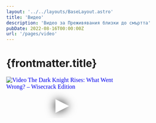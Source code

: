 ```yaml
---
layout: '../../layouts/BaseLayout.astro'
title: 'Видео'
description: 'Видео за Преживявания близки до смъртта'
pubDate: 2022-08-16T00:00:00Z
url: '/pages/video'
---
```


# {frontmatter.title}

<div class="video-container">
  <iframe src="https://www.youtube.com/embed/zcxSigXdDBw" title="Преживявания близки до смъртта" frameborder="0" allow="accelerometer; autoplay; clipboard-write; encrypted-media; gyroscope; picture-in-picture" 
  srcdoc="<style>*{padding:0;margin:0;overflow:hidden}html,body{height:100%}img,span{position:absolute;width:100%;top:0;bottom:0;margin:auto}span{height:1.5em;text-align:center;font:48px/1.5 sans-serif;color:white;text-shadow:0 0 0.5em black}</style><a href=https://www.youtube.com/embed/zcxSigXdDBw?autoplay=1><img src=https://img.youtube.com/vi/zcxSigXdDBw/hqdefault.jpg alt='Video The Dark Knight Rises: What Went Wrong? – Wisecrack Edition'><span>▶</span></a>" allowfullscreen></iframe>
</div>